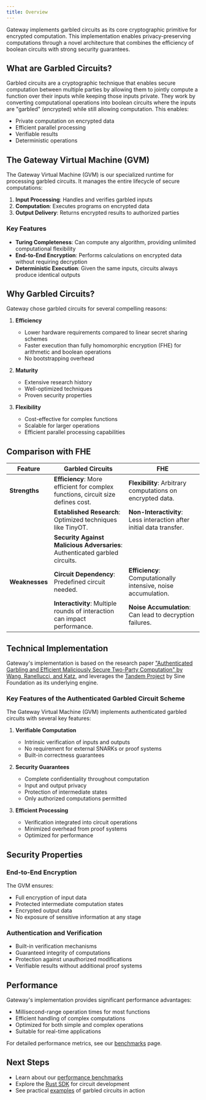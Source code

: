 ```yaml
---
title: Overview
---
```


Gateway implements garbled circuits as its core cryptographic primitive for encrypted computation. This implementation enables privacy-preserving computations through a novel architecture that combines the efficiency of boolean circuits with strong security guarantees.

## What are Garbled Circuits?

Garbled circuits are a cryptographic technique that enables secure computation between multiple parties by allowing them to jointly compute a function over their inputs while keeping those inputs private. They work by converting computational operations into boolean circuits where the inputs are "garbled" (encrypted) while still allowing computation. This enables:

- Private computation on encrypted data
- Efficient parallel processing
- Verifiable results
- Deterministic operations

## The Gateway Virtual Machine (GVM)

The Gateway Virtual Machine (GVM) is our specialized runtime for processing garbled circuits. It manages the entire lifecycle of secure computations:

1. **Input Processing**: Handles and verifies garbled inputs
2. **Computation**: Executes programs on encrypted data
3. **Output Delivery**: Returns encrypted results to authorized parties

### Key Features

- **Turing Completeness**: Can compute any algorithm, providing unlimited computational flexibility
- **End-to-End Encryption**: Performs calculations on encrypted data without requiring decryption
- **Deterministic Execution**: Given the same inputs, circuits always produce identical outputs

## Why Garbled Circuits?

Gateway chose garbled circuits for several compelling reasons:

1. **Efficiency**

   - Lower hardware requirements compared to linear secret sharing schemes
   - Faster execution than fully homomorphic encryption (FHE) for arithmetic and boolean operations
   - No bootstrapping overhead

2. **Maturity**

   - Extensive research history
   - Well-optimized techniques
   - Proven security properties

3. **Flexibility**
   - Cost-effective for complex functions
   - Scalable for larger operations
   - Efficient parallel processing capabilities

## Comparison with FHE

| Feature        | Garbled Circuits                                                                 | FHE                                                                  |
| -------------- | -------------------------------------------------------------------------------- | -------------------------------------------------------------------- |
| **Strengths**  | **Efficiency**: More efficient for complex functions, circuit size defines cost. | **Flexibility**: Arbitrary computations on encrypted data.           |
|                | **Established Research**: Optimized techniques like TinyOT.                      | **Non-Interactivity**: Less interaction after initial data transfer. |
|                | **Security Against Malicious Adversaries**: Authenticated garbled circuits.      |                                                                      |
| **Weaknesses** | **Circuit Dependency**: Predefined circuit needed.                               | **Efficiency**: Computationally intensive, noise accumulation.       |
|                | **Interactivity**: Multiple rounds of interaction can impact performance.        | **Noise Accumulation**: Can lead to decryption failures.             |

## Technical Implementation

Gateway's implementation is based on the research paper ["Authenticated Garbling and Efficient Maliciously Secure Two-Party Computation" by Wang, Ranellucci, and Katz](https://acmccs.github.io/papers/p21-wangA.pdf), and leverages the [Tandem Project](https://github.com/sine-fdn/tandem) by Sine Foundation as its underlying engine.

### Key Features of the Authenticated Garbled Circuit Scheme

The Gateway Virtual Machine (GVM) implements authenticated garbled circuits with several key features:

1. **Verifiable Computation**

   - Intrinsic verification of inputs and outputs
   - No requirement for external SNARKs or proof systems
   - Built-in correctness guarantees

2. **Security Guarantees**

   - Complete confidentiality throughout computation
   - Input and output privacy
   - Protection of intermediate states
   - Only authorized computations permitted

3. **Efficient Processing**
   - Verification integrated into circuit operations
   - Minimized overhead from proof systems
   - Optimized for performance

## Security Properties

### End-to-End Encryption

The GVM ensures:

- Full encryption of input data
- Protected intermediate computation states
- Encrypted output data
- No exposure of sensitive information at any stage

### Authentication and Verification

- Built-in verification mechanisms
- Guaranteed integrity of computations
- Protection against unauthorized modifications
- Verifiable results without additional proof systems

## Performance

Gateway's implementation provides significant performance advantages:

- Millisecond-range operation times for most functions
- Efficient handling of complex computations
- Optimized for both simple and complex operations
- Suitable for real-time applications

For detailed performance metrics, see our [benchmarks](./benchmarks) page.

## Next Steps

- Learn about our [performance benchmarks](./benchmarks)
- Explore the [Rust SDK](./rust-sdk) for circuit development
- See practical [examples](./examples) of garbled circuits in action
